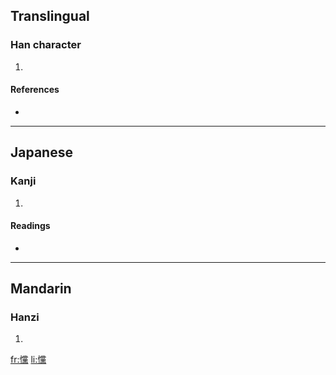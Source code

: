 ==Translingual==

===Han character===
{{Han char|rn=61|rad=心|as=20|sn=23|four=9903<sub>1</sub>|canj=心火月火 (PFBF)}}

# {{defn|Han|sort=心20}}

====References====
* {{Han ref|kx=0409.200|dkj=11514|dj=0751.230|hdz=42372.190|uh=6203|ud=25091|bh=F7DA|bd=63450}}

----

==Japanese==

===Kanji===
{{ja-kanji|grade=|rs=心20}}

# {{defn|Japanese}}

====Readings====
* {{ja-readings|on=[[とう]] (tō), [[しょう]] (shō)|kun=[[おどろく]] (odoroku)}}

----

==Mandarin==

===Hanzi===
{{cmn-hanzi|pin=[[tǎng]] ([[tang3]])|wg=t'ang<sup>3</sup>}}

# {{defn|Mandarin}}

[[fr:戃]]
[[li:戃]]